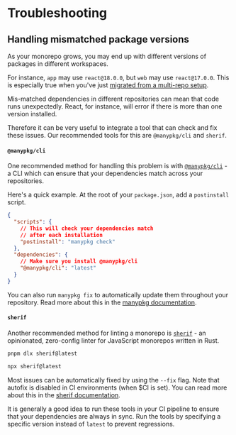# Troubleshooting

## Handling mismatched package versions

As your monorepo grows, you may end up with different versions of packages in different workspaces.

For instance, `app` may use `react@18.0.0`, but `web` may use `react@17.0.0`. This is especially true when you've just [migrated from a multi-repo setup](/repo/docs/handbook/migrating-to-a-monorepo).

Mis-matched dependencies in different repositories can mean that code runs unexpectedly. React, for instance, will error if there is more than one version installed.

Therefore it can be very useful to integrate a tool that can check and fix these issues. Our recommended tools for this are `@manypkg/cli` and `sherif`.

#### `@manypkg/cli`

One recommended method for handling this problem is with [`@manypkg/cli`](https://www.npmjs.com/package/@manypkg/cli) - a CLI which can ensure that your dependencies match across your repositories.

Here's a quick example. At the root of your `package.json`, add a `postinstall` script.

```json filename="package.json"
{
  "scripts": {
    // This will check your dependencies match
    // after each installation
    "postinstall": "manypkg check"
  },
  "dependencies": {
    // Make sure you install @manypkg/cli
    "@manypkg/cli": "latest"
  }
}
```

You can also run `manypkg fix` to automatically update them throughout your repository. Read more about this in the [manypkg documentation](https://github.com/Thinkmill/manypkg#readme).

#### `sherif`

Another recommended method for linting a monorepo is [`sherif`](https://www.npmjs.com/package/sherif) - an opinionated, zero-config linter for JavaScript monorepos written in Rust.

```bash
pnpm dlx sherif@latest
```

```bash
npx sherif@latest
```

Most issues can be automatically fixed by using the `--fix` flag. Note that autofix is disabled in CI environments (when $CI is set). You can read more about this in the [sherif documentation](https://github.com/QuiiBz/sherif#readme).

It is generally a good idea to run these tools in your CI pipeline to ensure that your dependencies are always in sync. Run the tools by specifying a specific version instead of `latest` to prevent regressions.
